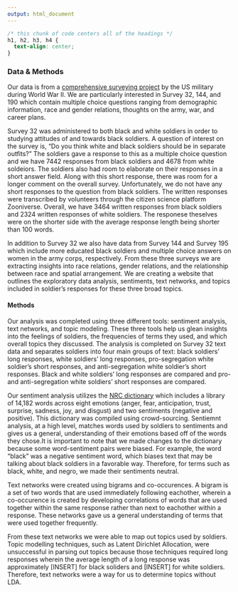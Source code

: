 ```yaml
---
output: html_document
---
```


```css
/* this chunk of code centers all of the headings */
h1, h2, h3, h4 {
  text-align: center;
}
```

### Data & Methods

Our data is from a [comprehensive surveying project](https://www.zooniverse.org/projects/tkotwim/the-american-soldier/about/research) by the US military during World War II. We are particularly interested in Survey 32, 144, and 190 which contain multiple choice questions ranging from demographic information, race and gender relations, thoughts on the army, war, and career plans. 

Survey 32 was administered to both black and white soldiers in order to studying attitudes of and towards black soldiers. A question of interest on the survey is, "Do you think white and black soldiers should be in separate outfits?" The soldiers gave a response to this as a multiple choice question and we have 7442 responses from black soldiers and 4678 from white soldeiors. The soldiers also had room to elaborate on their responses in a short answer field. Along with this short response, there was room for a longer comment on the overall survey. Unfortunately, we do not have any short responses to the question from black soldiers. The written responses were transcribed by volunteers through the citizen science platform Zooniverse. Overall, we have 3464 written responses from black soldiers and 2324 written responses of white soldiers. The responese theselves were on the shorter side with the average response length being shorter than 100 words.  

In addition to Survey 32 we also have data from Survey 144 and Survey 195 which include more educated black soldiers and multiple choice answers on women in the army corps, respectively. From these three surveys we are extracting insights into race relations, gender relations, and the relationship between race and spatial arrangement. We are creating a website that outlines the exploratory data analysis, sentiments, text networks, and topics included in soldier's responses for these three broad topics. 

#### Methods 

Our analysis was completed using three different tools: sentiment analysis, text networks, and topic modeling. These three tools help us glean insights into the feelings of soldiers, the frequencies of terms they used, and which overall topics they discussed. The analysis is completed on Survey 32 text data and separates soldiers into four main groups of text: black soldiers' long responses, white soldiers' long responses, pro-segregation white soldier's short responses, and anti-segregation white soldier's short responses. Black and white soldiers' long responses are compared and pro- and anti-segregation white soldiers' short responses are compared.

Our sentiment analysis utilizes the [NRC dictionary](https://saifmohammad.com/WebPages/NRC-Emotion-Lexicon.htm) which includes a library of 14,182 words across eight emotions (anger, fear, anticipation, trust, surprise, sadness, joy, and disgust) and two sentiments (negative and positive). This dictionary was compiled using crowd-sourcing. Sentiemnt analysis, at a high level, matches words used by soldiers to sentiments and gives us a general, understanding of their emotions based off of the words they chose.It is important to note that we made changes to the dictionary because some word-sentiment pairs were biased. For example, the word "black" was a negative sentiment word, which biases text that may be talking about black soldiers in a favorable way. Therefore, for terms such as black, white, and negro, we made their sentiments neutral.

Text networks were created using bigrams and co-occurences. A bigram is a set of two words that are used immediately following eachother, wherein a co-occurence is created by developing correlations of words that are used together within the same response rather than next to eachother within a response. These networks gave us a general understanding of terms that were used together frequently.

From these text networks we were able to map out topics used by soldiers. Topic modelling techniques, such as Latent Dirichlet Allocation, were unsuccessful in parsing out topics because those techniques required long responses wherein the average length of a long response was approximately [INSERT] for black soliders and [INSERT] for white soldiers. Therefore, text networks were a way for us to determine topics without LDA.
